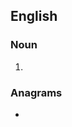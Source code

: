 ==English==

===Noun===
{{head|en|noun plural form}}

# {{plural of|raptor|lang=en}}

===Anagrams===
* {{anagrams|en|parrots}}